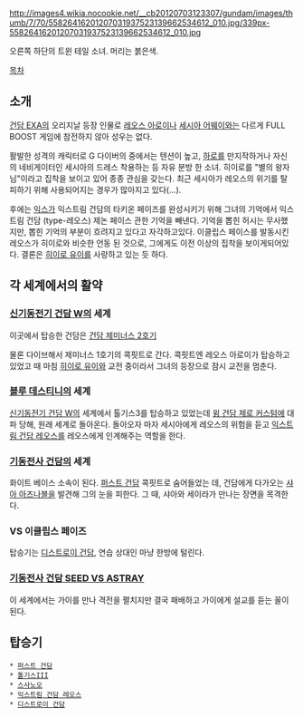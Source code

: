http://images4.wikia.nocookie.net/__cb20120703123307/gundam/images/thumb/7/70/55826416201207031937523139662534612_010.jpg/339px-55826416201207031937523139662534612_010.jpg

오른쪽 하단의 트윈 테일 소녀. 머리는 붉은색. 

[[목차]]

== 소개 ==

[[건담 EXA]]의 오리지날 등장 인물로 [[레오스 아로이]]나 [[세시아 어웨이]]와는 다르게 FULL BOOST 게임에 참전하지 않아 성우는 없다. 

활발한 성격의 캐릭터로 G 다이버의 중에서는 텐션이 높고, [[하로]]를 만지작하거나 자신의 네비게이터인 세시아의 드레스 착용하는 등 자유 분방 한 소녀. 히이로를 "별의 왕자님"이라고 집착을 보이고 있어 종종 관심을 갖는다. 최근 세시아가 레오스의 위기를 탈피하기 위해 사용되어지는 경우가 많아지고 있다(...).

후에는 [[익스]]가 익스트림 건담의 타키온 페이즈를 완성시키기 위해 그녀의 기억에서 익스트림 건담 (type-레오스) 제논 페이스 관한 기억을 빼낸다. 기억을 뽑힌 허시는 무사했지만, 뽑힌 기억의 부분이 흐려지고 있다고 자각하고있다. 이클립스 페이스를 발동시킨 레오스가 히이로와 비슷한 언동 된 것으로, 그에게도 이전 이상의 집착을 보이게되어있다. 결론은 [[히이로 유이]]를 사랑하고 있는 듯 하다.

== 각 세계에서의 활약 ==
=== [[신기동전기 건담 W]]의 세계 ===

이곳에서 탑승한 건담은 [[건담 제미너스 2호기]]

물론 다이브해서 제미너스 1호기의 콕핏트로 간다. 콕핏트엔 레오스 아로이가 탑승하고 있었고 때 마침 [[히이로 유이]]와 교전 중이라서 그녀의 등장으로 잠시 교전을 멈춘다.

=== [[블루 데스티니]]의 세계 ===

[[신기동전기 건담 W]]의 세계에서 톨기스3를 탑승하고 있었는데 [[윙 건담 제로 커스텀]]에 대파 당해, 원래 세계로 돌아온다. 돌아오자 마자 세시아에게 레오스의 위험을 듣고 [[익스트림 건담 레오스]]를 레오스에게 인계해주는 역할을 한다. 

=== [[기동전사 건담]]의 세계 ===

화이트 베이스 소속이 된다. [[퍼스트 건담]] 콕핏트로 숨어들었는 데, 건담에게 다가오는 [[샤아 아즈나블]]을 발견해 그의 눈을 피한다. 그 때, 샤아와 세이라가 만나는 장면을 목격한다.

=== VS 이클립스 페이즈 ===

탑승기는 [[디스트로이 건담]], 연습 상대인 마냥 한방에 털린다.

=== [[기동전사 건담 SEED VS ASTRAY]] ===

이 세계에서는 가이를 만나 격전을 펼치지만 결국 패배하고 가이에게 설교를 듣는 꼴이 된다.  

== 탑승기 ==
 * [[퍼스트 건담]]
 * [[톨기스III]]
 * [[스사노오]]
 * [[익스트림 건담 레오스]] 
 * [[디스트로이 건담]]
